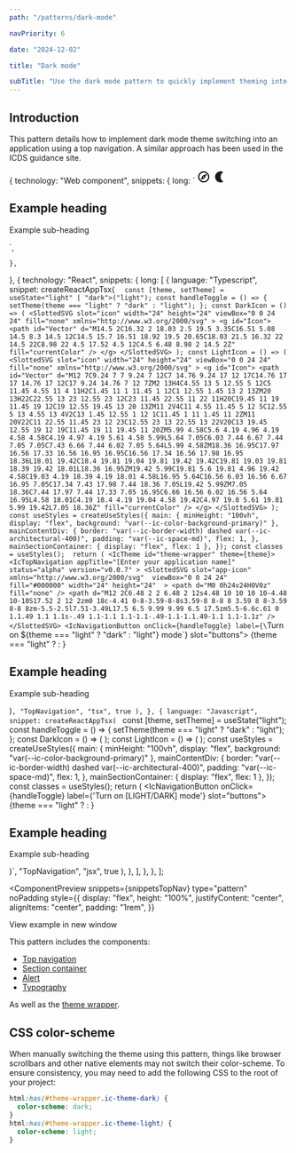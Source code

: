 ```yaml
---
path: "/patterns/dark-mode"

navPriority: 6

date: "2024-12-02"

title: "Dark mode"

subTitle: "Use the dark mode pattern to quickly implement theming into an application."
---
```



## Introduction

This pattern details how to implement dark mode theme switching into an application using a top navigation. A similar approach has been used in the ICDS guidance site.

  {
    technology: "Web component",
    snippets: {
      long: `<ic-theme id="theme-wrapper" theme="light">
    <ic-top-navigation
      app-title="[Enter your application name]"
      status="alpha"
      version="v0.0.7"
      content-aligned="center"
    >
      <svg
        slot="app-icon"
        xmlns="http://www.w3.org/2000/svg" 
        viewBox="0 0 24 24" 
        fill="#000000"
        width="24"
        height="24"
      >
        <path d="M0 0h24v24H0V0z" fill="none" />
        <path
          d="M12 2C6.48 2 2 6.48 2 12s4.48 10 10 10 10-4.48 10-10S17.52 2 12 2zm0 18c-4.41 0-8-3.59-8-8s3.59-8 8-8 8 3.59 8 8-3.59 8-8 8zm-5.5-2.5l7.51-3.49L17.5 6.5 9.99 9.99 6.5 17.5zm5.5-6.6c.61 0 1.1.49 1.1 1.1s-.49 1.1-1.1 1.1-1.1-.49-1.1-1.1.49-1.1 1.1-1.1z"
        />
      </svg>
      <ic-navigation-button id="theme-toggle" label="Turn on light mode" slot="buttons" onclick="toggleTheme()">
        <svg
          slot="icon"
          width="24"
          height="24"
          viewBox="0 0 24 24"
          fill="none"
          xmlns="http://www.w3.org/2000/svg"
        >
          <g id="Icon">
            <path
              id="Vector"
              d="M14.5 2C16.32 2 18.03 2.5 19.5 3.35C16.51 5.08 14.5 8.3 14.5 12C14.5 15.7 16.51 18.92 19.5 20.65C18.03 21.5 16.32 22 14.5 22C8.98 22 4.5 17.52 4.5 12C4.5 6.48 8.98 2 14.5 2Z"
              fill="currentColor"
            />
          </g>
        </svg>
      </ic-navigation-button>
    </ic-top-navigation>
    <main>
      <ic-section-container class="main-section-container" aligned="center">
        <div class="main-content-div">
          <ic-alert heading="See how the content changes" variant="info"></ic-alert>
          <ic-typography variant="h2">
            <h2>Example heading</h2>
          </ic-typography>
          <ic-typography variant="subtitle-large">
            <p>Example sub-heading</p>
          </ic-typography>
        </div>
      </ic-section-container>
    </main>
  </ic-theme>
  <script>
    const LIGHT_ICON = '<svg
      slot="icon"
      width="24"
      height="24"
      viewBox="0 0 24 24"
      fill="none"
      xmlns="http://www.w3.org/2000/svg"
    >
      <g id="Icon">
        <path
          id="Vector"
          d="M14.5 2C16.32 2 18.03 2.5 19.5 3.35C16.51 5.08 14.5 8.3 14.5 12C14.5 15.7 16.51 18.92 19.5 20.65C18.03 21.5 16.32 22 14.5 22C8.98 22 4.5 17.52 4.5 12C4.5 6.48 8.98 2 14.5 2Z"
          fill="currentColor"
        />
      </g>
    </svg>';
    const DARK_ICON = '<svg
      slot="icon"
      width="24"
      height="24"
      viewBox="0 0 24 24"
      fill="none"
      xmlns="http://www.w3.org/2000/svg"
    >
      <g id="Icon">
        <path
          id="Vector"
          d="M12 7C9.24 7 7 9.24 7 12C7 14.76 9.24 17 12 17C14.76 17 17 14.76 17 12C17 9.24 14.76 7 12 7ZM2 13H4C4.55 13 5 12.55 5 12C5 11.45 4.55 11 4 11H2C1.45 11 1 11.45 1 12C1 12.55 1.45 13 2 13ZM20 13H22C22.55 13 23 12.55 23 12C23 11.45 22.55 11 22 11H20C19.45 11 19 11.45 19 12C19 12.55 19.45 13 20 13ZM11 2V4C11 4.55 11.45 5 12 5C12.55 5 13 4.55 13 4V2C13 1.45 12.55 1 12 1C11.45 1 11 1.45 11 2ZM11 20V22C11 22.55 11.45 23 12 23C12.55 23 13 22.55 13 22V20C13 19.45 12.55 19 12 19C11.45 19 11 19.45 11 20ZM5.99 4.58C5.6 4.19 4.96 4.19 4.58 4.58C4.19 4.97 4.19 5.61 4.58 5.99L5.64 7.05C6.03 7.44 6.67 7.44 7.05 7.05C7.43 6.66 7.44 6.02 7.05 5.64L5.99 4.58ZM18.36 16.95C17.97 16.56 17.33 16.56 16.95 16.95C16.56 17.34 16.56 17.98 16.95 18.36L18.01 19.42C18.4 19.81 19.04 19.81 19.42 19.42C19.81 19.03 19.81 18.39 19.42 18.01L18.36 16.95ZM19.42 5.99C19.81 5.6 19.81 4.96 19.42 4.58C19.03 4.19 18.39 4.19 18.01 4.58L16.95 5.64C16.56 6.03 16.56 6.67 16.95 7.05C17.34 7.43 17.98 7.44 18.36 7.05L19.42 5.99ZM7.05 18.36C7.44 17.97 7.44 17.33 7.05 16.95C6.66 16.56 6.02 16.56 5.64 16.95L4.58 18.01C4.19 18.4 4.19 19.04 4.58 19.42C4.97 19.8 5.61 19.81 5.99 19.42L7.05 18.36Z"
          fill="currentColor"
        />
      </g>
    </svg>';
    function toggleTheme() {
      theme = document.querySelector("ic-theme");
      navButton = document.querySelector("#theme-toggle");
      const currentTheme = theme.theme;
      theme.theme = currentTheme === "light" ? "dark" : "light";
      navButton.innerHTML = currentTheme === "light" ? DARK_ICON : LIGHT_ICON;
      navButton.label = \`Turn on \${theme === "light" ? "dark" : "light"} mode\`;
    }
  </script>`,
    },
  },
  {
    technology: "React",
    snippets: {
      long: [
        {
          language: "Typescript",
          snippet: createReactAppTsx(
            `  const [theme, setTheme] = useState<"light" | "dark">("light");
  const handleToggle = () => {
    setTheme(theme === "light" ? "dark" : "light");
  };
  const DarkIcon = () => (
    <SlottedSVG
      slot="icon"
      width="24"
      height="24"
      viewBox="0 0 24 24"
      fill="none"
      xmlns="http://www.w3.org/2000/svg"
    >
      <g id="Icon">
        <path
          id="Vector"
          d="M14.5 2C16.32 2 18.03 2.5 19.5 3.35C16.51 5.08 14.5 8.3 14.5 12C14.5 15.7 16.51 18.92 19.5 20.65C18.03 21.5 16.32 22 14.5 22C8.98 22 4.5 17.52 4.5 12C4.5 6.48 8.98 2 14.5 2Z"
          fill="currentColor"
        />
      </g>
    </SlottedSVG>
  );
  const LightIcon = () => (
    <SlottedSVG
      slot="icon"
      width="24"
      height="24"
      viewBox="0 0 24 24"
      fill="none"
      xmlns="http://www.w3.org/2000/svg"
    >
      <g id="Icon">
        <path
          id="Vector"
          d="M12 7C9.24 7 7 9.24 7 12C7 14.76 9.24 17 12 17C14.76 17 17 14.76 17 12C17 9.24 14.76 7 12 7ZM2 13H4C4.55 13 5 12.55 5 12C5 11.45 4.55 11 4 11H2C1.45 11 1 11.45 1 12C1 12.55 1.45 13 2 13ZM20 13H22C22.55 13 23 12.55 23 12C23 11.45 22.55 11 22 11H20C19.45 11 19 11.45 19 12C19 12.55 19.45 13 20 13ZM11 2V4C11 4.55 11.45 5 12 5C12.55 5 13 4.55 13 4V2C13 1.45 12.55 1 12 1C11.45 1 11 1.45 11 2ZM11 20V22C11 22.55 11.45 23 12 23C12.55 23 13 22.55 13 22V20C13 19.45 12.55 19 12 19C11.45 19 11 19.45 11 20ZM5.99 4.58C5.6 4.19 4.96 4.19 4.58 4.58C4.19 4.97 4.19 5.61 4.58 5.99L5.64 7.05C6.03 7.44 6.67 7.44 7.05 7.05C7.43 6.66 7.44 6.02 7.05 5.64L5.99 4.58ZM18.36 16.95C17.97 16.56 17.33 16.56 16.95 16.95C16.56 17.34 16.56 17.98 16.95 18.36L18.01 19.42C18.4 19.81 19.04 19.81 19.42 19.42C19.81 19.03 19.81 18.39 19.42 18.01L18.36 16.95ZM19.42 5.99C19.81 5.6 19.81 4.96 19.42 4.58C19.03 4.19 18.39 4.19 18.01 4.58L16.95 5.64C16.56 6.03 16.56 6.67 16.95 7.05C17.34 7.43 17.98 7.44 18.36 7.05L19.42 5.99ZM7.05 18.36C7.44 17.97 7.44 17.33 7.05 16.95C6.66 16.56 6.02 16.56 5.64 16.95L4.58 18.01C4.19 18.4 4.19 19.04 4.58 19.42C4.97 19.8 5.61 19.81 5.99 19.42L7.05 18.36Z"
          fill="currentColor"
        />
      </g>
    </SlottedSVG>
  );
  const useStyles = createUseStyles({
    main: { minHeight: "100vh", display: "flex", background: "var(--ic-color-background-primary)" },
    mainContentDiv: {
      border: "var(--ic-border-width) dashed var(--ic-architectural-400)",
      padding: "var(--ic-space-md)",
      flex: 1,
    },
    mainSectionContainer: { display: "flex", flex: 1 },
  });
  const classes = useStyles(); 
  return (
    <IcTheme id="theme-wrapper" theme={theme}>
      <IcTopNavigation
        appTitle="[Enter your application name]"
        status="alpha"
        version="v0.0.7"
      >
        <SlottedSVG
          slot="app-icon"
          xmlns="http://www.w3.org/2000/svg" 
          viewBox="0 0 24 24" 
          fill="#000000"
          width="24"
          height="24" 
        >
          <path d="M0 0h24v24H0V0z" fill="none" />
          <path d="M12 2C6.48 2 2 6.48 2 12s4.48 10 10 10 10-4.48 10-10S17.52 2 12 2zm0 18c-4.41 0-8-3.59-8-8s3.59-8 8-8 8 3.59 8 8-3.59 8-8 8zm-5.5-2.5l7.51-3.49L17.5 6.5 9.99 9.99 6.5 17.5zm5.5-6.6c.61 0 1.1.49 1.1 1.1s-.49 1.1-1.1 1.1-1.1-.49-1.1-1.1.49-1.1 1.1-1.1z" />
        </SlottedSVG>
        <IcNavigationButton onClick={handleToggle} label={\`Turn on \${theme === "light" ? "dark" : "light"} mode\`} slot="buttons">
          {theme === "light" ? <DarkIcon /> : <LightIcon />}
        </IcNavigationButton>
      </IcTopNavigation>
      <main className={classes.main}>
        <IcSectionContainer className={classes.mainSectionContainer}>
          <div className={classes.mainContentDiv}>
            <IcAlert heading="See how the content changes" variant="info" />
            <IcTypography variant="h2">
              <h2>Example heading</h2>
            </IcTypography>
            <IcTypography variant="subtitle-large">
              <p>Example sub-heading</p>
            </IcTypography>
          </div>
        </IcSectionContainer>
      </main>
    </IcTheme>
  )`,
            "TopNavigation",
            "tsx",
            true
          ),
        },
        {
          language: "Javascript",
          snippet: createReactAppTsx(
            ` const [theme, setTheme] = useState("light");
  const handleToggle = () => {
    setTheme(theme === "light" ? "dark" : "light");
  };
  const DarkIcon = () => (
    <SlottedSVG
      slot="icon"
      width="24"
      height="24"
      viewBox="0 0 24 24"
      fill="none"
      xmlns="http://www.w3.org/2000/svg"
    >
      <g id="Icon">
        <path
          id="Vector"
          d="M14.5 2C16.32 2 18.03 2.5 19.5 3.35C16.51 5.08 14.5 8.3 14.5 12C14.5 15.7 16.51 18.92 19.5 20.65C18.03 21.5 16.32 22 14.5 22C8.98 22 4.5 17.52 4.5 12C4.5 6.48 8.98 2 14.5 2Z"
          fill="currentColor"
        />
      </g>
    </SlottedSVG>
  );
  const LightIcon = () => (
    <SlottedSVG
      slot="icon"
      width="24"
      height="24"
      viewBox="0 0 24 24"
      fill="none"
      xmlns="http://www.w3.org/2000/svg"
    >
      <g id="Icon">
        <path
          id="Vector"
          d="M12 7C9.24 7 7 9.24 7 12C7 14.76 9.24 17 12 17C14.76 17 17 14.76 17 12C17 9.24 14.76 7 12 7ZM2 13H4C4.55 13 5 12.55 5 12C5 11.45 4.55 11 4 11H2C1.45 11 1 11.45 1 12C1 12.55 1.45 13 2 13ZM20 13H22C22.55 13 23 12.55 23 12C23 11.45 22.55 11 22 11H20C19.45 11 19 11.45 19 12C19 12.55 19.45 13 20 13ZM11 2V4C11 4.55 11.45 5 12 5C12.55 5 13 4.55 13 4V2C13 1.45 12.55 1 12 1C11.45 1 11 1.45 11 2ZM11 20V22C11 22.55 11.45 23 12 23C12.55 23 13 22.55 13 22V20C13 19.45 12.55 19 12 19C11.45 19 11 19.45 11 20ZM5.99 4.58C5.6 4.19 4.96 4.19 4.58 4.58C4.19 4.97 4.19 5.61 4.58 5.99L5.64 7.05C6.03 7.44 6.67 7.44 7.05 7.05C7.43 6.66 7.44 6.02 7.05 5.64L5.99 4.58ZM18.36 16.95C17.97 16.56 17.33 16.56 16.95 16.95C16.56 17.34 16.56 17.98 16.95 18.36L18.01 19.42C18.4 19.81 19.04 19.81 19.42 19.42C19.81 19.03 19.81 18.39 19.42 18.01L18.36 16.95ZM19.42 5.99C19.81 5.6 19.81 4.96 19.42 4.58C19.03 4.19 18.39 4.19 18.01 4.58L16.95 5.64C16.56 6.03 16.56 6.67 16.95 7.05C17.34 7.43 17.98 7.44 18.36 7.05L19.42 5.99ZM7.05 18.36C7.44 17.97 7.44 17.33 7.05 16.95C6.66 16.56 6.02 16.56 5.64 16.95L4.58 18.01C4.19 18.4 4.19 19.04 4.58 19.42C4.97 19.8 5.61 19.81 5.99 19.42L7.05 18.36Z"
          fill="currentColor"
        />
      </g>
    </SlottedSVG>
  );
  const useStyles = createUseStyles({
    main: { minHeight: "100vh", display: "flex", background: "var(--ic-color-background-primary)" },
    mainContentDiv: {
      border: "var(--ic-border-width) dashed var(--ic-architectural-400)",
      padding: "var(--ic-space-md)",
      flex: 1,
    },
    mainSectionContainer: { display: "flex", flex: 1 },
  });
  const classes = useStyles(); 
  return (
    <IcTheme id="theme-wrapper" theme={theme}>
      <IcTopNavigation
        appTitle="[Enter your application name]"
        status="alpha"
        version="v0.0.7"
      >
        <SlottedSVG
          slot="app-icon"
          xmlns="http://www.w3.org/2000/svg" 
          viewBox="0 0 24 24" 
          fill="#000000"
          width="24"
          height="24" 
        >
          <path d="M0 0h24v24H0V0z" fill="none" />
          <path d="M12 2C6.48 2 2 6.48 2 12s4.48 10 10 10 10-4.48 10-10S17.52 2 12 2zm0 18c-4.41 0-8-3.59-8-8s3.59-8 8-8 8 3.59 8 8-3.59 8-8 8zm-5.5-2.5l7.51-3.49L17.5 6.5 9.99 9.99 6.5 17.5zm5.5-6.6c.61 0 1.1.49 1.1 1.1s-.49 1.1-1.1 1.1-1.1-.49-1.1-1.1.49-1.1 1.1-1.1z" />
        </SlottedSVG>
        <IcNavigationButton onClick={handleToggle} label={'Turn on [LIGHT/DARK] mode'} slot="buttons">
          {theme === "light" ? <DarkIcon /> : <LightIcon />}
        </IcNavigationButton>
      </IcTopNavigation>
      <main className={classes.main}>
        <IcSectionContainer className={classes.mainSectionContainer}>
          <div className={classes.mainContentDiv}>
            <IcAlert heading="See how the content changes" variant="info" />
            <IcTypography variant="h2">
              <h2>Example heading</h2>
            </IcTypography>
            <IcTypography variant="subtitle-large">
              <p>Example sub-heading</p>
            </IcTypography>
          </div>
        </IcSectionContainer>
      </main>
    </IcTheme>
  )`,
            "TopNavigation",
            "jsx",
            true
          ),
        },
      ],
    },
  },
];

<ComponentPreview
  snippets={snippetsTopNav}
  type="pattern"
  noPadding
  style={{
    display: "flex",
    height: "100%",
    justifyContent: "center",
    alignItems: "center",
    padding: "1rem",
  }}
>
  <IcLink href="/dark-mode-pattern" target="_blank">
    View example in new window
  </IcLink>
</ComponentPreview>

This pattern includes the components:

- [Top navigation](/components/top-navigation)
- [Section container](/components/section-container)
- [Alert](/components/alert)
- [Typography](/components/typography)

As well as the [theme wrapper](/get-started/install-components/custom-theme).

## CSS color-scheme

When manually switching the theme using this pattern, things like browser scrollbars and other native elements may not switch their color-scheme. To ensure consistency, you may need to add the following CSS to the root of your project:

```css
html:has(#theme-wrapper.ic-theme-dark) {
  color-scheme: dark;
}
html:has(#theme-wrapper.ic-theme-light) {
  color-scheme: light;
}
```
